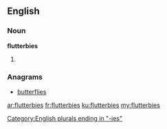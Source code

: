 ==English==

===Noun===
'''flutterbies'''

# {{plural of|flutterby}}

===Anagrams===
* [[butterflies#English|butterflies]]

[[Category:English plurals ending in "-ies"]]

[[ar:flutterbies]]
[[fr:flutterbies]]
[[ku:flutterbies]]
[[my:flutterbies]]